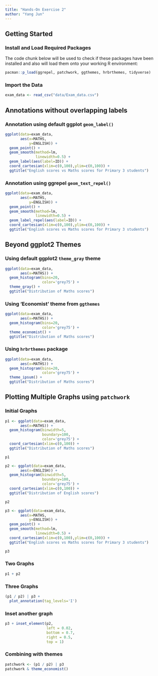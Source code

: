 ```yaml
---
title: "Hands-On Exercise 2"
author: "Yang Jun"
---
```


## Getting Started

### Install and Load Required Packages

The code chunk below will be used to check if these packages have been installed and also will load them onto your working R environment:

```r
pacman::p_load(ggrepel, patchwork, ggthemes, hrbrthemes, tidyverse) 
```

### Import the Data

```r
exam_data <- read_csv("data/Exam_data.csv")
```

## Annotations without overlapping labels

### Annotation using default ggplot `geom_label()`

```r
ggplot(data=exam_data,
       aes(x=MATHS,
           y=ENGLISH)) +
  geom_point() +
  geom_smooth(method=lm,
              linewidth=0.5) +
  geom_label(aes(label=ID)) +
  coord_cartesian(xlim=c(0,100),ylim=c(0,100)) +
  ggtitle("English scores vs Maths scores for Primary 3 students")
```

### Annotation using ggrepel `geom_text_repel()`

```r
ggplot(data=exam_data,
       aes(x=MATHS,
           y=ENGLISH)) +
  geom_point() +
  geom_smooth(method=lm,
              linewidth=0.5) +
  geom_label_repel(aes(label=ID)) +
  coord_cartesian(xlim=c(0,100),ylim=c(0,100)) +
  ggtitle("English scores vs Maths scores for Primary 3 students")
```

## Beyond ggplot2 Themes

### Using default ggplot2 `theme_gray` theme

```r
ggplot(data=exam_data,
       aes(x=MATHS)) +
  geom_histogram(bins=20,
                 color='grey75') +
  theme_gray() +
  ggtitle("Distribution of Maths scores")
```

### Using 'Economist' theme from `ggthemes`

```r
ggplot(data=exam_data,
       aes(x=MATHS)) +
  geom_histogram(bins=20,
                 color='grey75') +
  theme_economist() +
  ggtitle("Distribution of Maths scores")
```

### Using `hrbrthemes` package

```r
ggplot(data=exam_data,
       aes(x=MATHS)) +
  geom_histogram(bins=20,
                 color='grey75') +
  theme_ipsum() +
  ggtitle("Distribution of Maths scores")
```

## Plotting Multiple Graphs using `patchwork`

### Initial Graphs

```r
p1 <- ggplot(data=exam_data,
       aes(x=MATHS)) +
  geom_histogram(binwidth=5,
                 boundary=100,
                 color='grey75') +
  coord_cartesian(xlim=c(0,100)) +
  ggtitle("Distribution of Maths scores")

p1
```

```r
p2 <- ggplot(data=exam_data,
       aes(x=ENGLISH)) +
  geom_histogram(binwidth=5,
                 boundary=100,
                 color='grey75') +
  coord_cartesian(xlim=c(0,100)) +
  ggtitle("Distribution of English scores")

p2
```

```r
p3 <- ggplot(data=exam_data,
       aes(x=MATHS,
           y=ENGLISH)) +
  geom_point() +
  geom_smooth(method=lm,
              linewidth=0.5) +
  coord_cartesian(xlim=c(0,100),ylim=c(0,100)) +
  ggtitle("English scores vs Maths scores for Primary 3 students")

p3
```

### Two Graphs

```r
p1 + p2
```

### Three Graphs

```r
(p1 / p2) | p3 +
  plot_annotation(tag_levels='I')
```

### Inset another graph

```r
p3 + inset_element(p2, 
                   left = 0.02, 
                   bottom = 0.7, 
                   right = 0.5, 
                   top = 1)
```

### Combining with themes

```r
patchwork <- (p1 / p2) | p3
patchwork & theme_economist()
```
